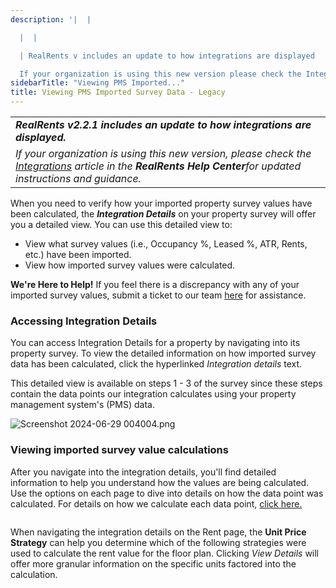 ```yaml
---
description: '|  |

  |  |

  | RealRents v includes an update to how integrations are displayed

  If your organization is using this new version please check the Integrationskbar...'
sidebarTitle: "Viewing PMS Imported..."
title: Viewing PMS Imported Survey Data - Legacy
---
```


|  |
| --- |
| ***RealRents v2.2.1 includes an update to how integrations are displayed.***
*If your organization is using this new version, please check the* [*Integrations*](kb://article/zendesk:radix:38096760080397) *article in the **RealRents Help Center**for updated instructions and guidance.* |


 When you need to verify how your imported property survey values have been
 calculated,
 the ***Integration Details*** on your property survey
 will
 offer you a detailed view. You can use this detailed view to:
 


* View what survey values (i.e., Occupancy %, Leased %, ATR, Rents, etc.)
 have
 been imported.
* View how imported survey values were calculated.



**We're Here to Help!** If you feel there is a discrepancy with any of your imported survey values, submit a ticket to our team [here](https://help.radix.com/hc/en-us/requests/new) for assistance. 
 



### Accessing Integration Details



 You can access Integration Details for a property by navigating into its
 property
 survey. To view the detailed information on how imported survey data has
 been
 calculated, click the hyperlinked *Integration details* text. 
 

This detailed view is available on steps 1 - 3 of the survey since these steps contain the data points our integration calculates using your property management system's (PMS) data. 

<Frame caption="Property data overview with metrics for occupancy, leasing, and traffic.">
  <img src="/images/radix/abe0961ea2c14c55c114648f2e4e81f00267d8d9.png" alt="Screenshot 2024-06-29 004004.png" />
</Frame>

### Viewing imported survey value calculations

After you navigate into the integration details, you'll find detailed information to help you understand how the values are being calculated. Use the options on each page to dive into details on how the data point was calculated. For details on how we calculate each data point, [click here.](kb://article/zendesk:radix:24303786708621)

<Frame caption="Occupancy and leased percentage breakdown for property data integration.">
  <img src="/images/radix/22ca5f490489c0423cd71a5bc33fcf57a83d4848.png" alt="" />
</Frame>

When navigating the integration details on the Rent page, the **Unit Price Strategy** can help you determine which of the following strategies were used to calculate the rent value for the floor plan. Clicking *View Details* will offer more granular information on the specific units factored into the calculation. 

<Frame caption="Unit type information displaying details for various unit types and their specifications.">
  <img src="/images/radix/1ee8dec205ffd72a215b58122970dd2898c1b3f8.png" alt="" />
</Frame>

<Steps>
  <Step title="**Asking Rents:** When units are available, Radix reflects the average asking rent (including amenities) of all units within the unit type that are becoming available in the next 60 days.">
  </Step>
  <Step title="**Achieved Rents:** If no units are available, Radix reflects the average achieved rent (including amenities) for all units within the unit type that have been leased in the last 30 days, and move-ins scheduled for the next 60 days.">
  </Step>
  <Step title="**Market Rents:** If achieved rents are unavailable, Radix reflects the average market rent (including amenities) for all units within the unit type.">
  </Step>
</Steps>
